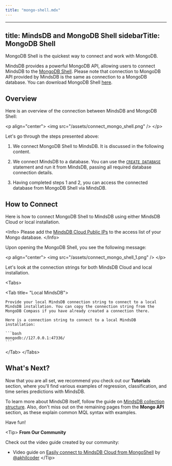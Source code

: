 ```yaml
---
title: "mongo-shell.mdx"
---
```


---
title: MindsDB and MongoDB Shell
sidebarTitle: MongoDB Shell
---

MongoDB Shell is the quickest way to connect and work with MongoDB.

MindsDB provides a powerful MongoDB API, allowing users to connect MindsDB to the [MongoDB Shell](https://www.mongodb.com/try/download/shell). Please note that connection to MongoDB API provided by MindsDB is the same as connection to a MongoDB database. You can download MongoDB Shell [here](https://www.mongodb.com/try/download/shell).

## Overview

Here is an overview of the connection between MindsDB and MongoDB Shell:

&lt;p align="center"&gt;
  &lt;img src="/assets/connect_mongo_shell.png" /&gt;
&lt;/p&gt;

Let's go through the steps presented above:

1. We connect MongoDB Shell to MindsDB. It is discussed in the following content.

2. We connect MindsDB to a database. You can use the [`CREATE DATABASE`](/sql/create/databases) statement and run it from MindsDB, passing all required database connection details.

3. Having completed steps 1 and 2, you can access the connected database from MongoDB Shell via MindsDB.

## How to Connect

Here is how to connect MongoDB Shell to MindsDB using either MindsDB Cloud or local installation.

&lt;Info&gt;
Please add the [MindsDB Cloud Public IPs](/faqs/whitelist-ips) to the access list of your Mongo database.
&lt;/Info&gt;

Upon opening the MongoDB Shell, you see the following message:

&lt;p align="center"&gt;
  &lt;img src="/assets/connect_mongo_shell_1.png" /&gt;
&lt;/p&gt;

Let's look at the connection strings for both MindsDB Cloud and local installation.

&lt;Tabs&gt;

  &lt;Tab title= "Local MindsDB"&gt;
  
    Provide your local MindsDB connection string to connect to a local MindsDB installation. You can copy the connection string from the MongoDB Compass if you have already created a connection there.

    Here is a connection string to connect to a local MindsDB installation:

    ```bash
    mongodb://127.0.0.1:47336/
    ```

  &lt;/Tab&gt;
&lt;/Tabs&gt;

## What's Next?

Now that you are all set, we recommend you check out our **Tutorials** section, where you'll find various examples of regression, classification, and time series predictions with MindsDB.

To learn more about MindsDB itself, follow the guide on [MindsDB collection structure](/mongo/collection-structure/). Also, don't miss out on the remaining pages from the **Mongo API** section, as these explain common MQL syntax with examples.

Have fun!

&lt;Tip&gt;
**From Our Community**

Check out the video guide created by our community:

- Video guide on [Easily connect to MindsDB Cloud from MongoShell](https://youtube.com/video/ysPRXSgdOVk)
  by [@akhilcoder](https://twitter.com/akhilcoder)
&lt;/Tip&gt;
